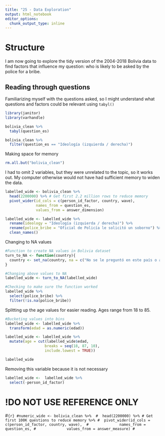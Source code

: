```yaml
---
title: "25 - Data Exploration"
output: html_notebook
editor_options: 
  chunk_output_type: inline
---
```


# Structure
I am now going to explore the tidy version of the 2004-2018 Bolivia data to find factors that influence my question: who is likely to be asked by the police for a bribe.

## Reading through questions
Familiarizing myself with the questions asked, so I might understand what questions and factors could be relevant using `tabyl()`

```r
library(janitor)
library(varhandle)
```

```r
bolivia_clean %>% 
  tabyl(question_es)
```

```r
bolivia_clean %>% 
  filter(question_es == "Ideología (izquierda / derecha)")
```

Making space for memory
```r
rm.all.but("bolivia_clean")
```

I had to omit 2 variables, but they were unrelated to the topic, so it works out. My computer otherwise would not have had sufficient memory to widen the data.

```r
labelled_wide <- bolivia_clean %>% 
  head(2200000) %>% # Get first 2.2 million rows to reduce memory
  pivot_wider(id_cols = c(person_id_factor, country, wave), 
              names_from = question_es,
              values_from = answer_dimension)
```

```r
labelled_wide <- labelled_wide %>% 
  rename(ideology = "Ideología (izquierda / derecha)") %>% 
  rename(police_bribe = "Oficial de Policía le solicitó un soborno") %>% 
  clean_names()
```

Changing to NA values
```r
#Function to create NA values in Bolivia dataset
turn_to_NA <- function(country){
  country <- set_na(country, na = c("No se le preguntó en este país o año", "Not asked in this country or year","No Aplica", "No Sabe", "No sabe", "No Responde", "No responde"), as.tag = TRUE)
}

#Changing above values to NA
labelled_wide <- turn_to_NA(labelled_wide)

#Checking to make sure the function worked
labelled_wide %>% 
  select(police_bribe) %>% 
  filter(!is.na(police_bribe))
```

Splitting up the age values for easier reading. Ages range from 18 to 85.
```r
#Bucketing values into bins
labelled_wide <- labelled_wide %>% 
  transform(edad = as.numeric(edad))

labelled_wide <- labelled_wide %>% 
  mutate(age = cut(labelled_wide$edad,
                  breaks = seq(18, 87, 10),
                  include.lowest = TRUE))

labelled_wide
```

Removing this variable because it is not necessary
```r
labelled_wide <-  labelled_wide %>% 
  select(-person_id_factor)
```


# !DO NOT USE REFERENCE ONLY
#```{r}
#numeric_wide <- bolivia_clean %>% 
#  head(2200000) %>% # Get first 100K questions to reduce memory %>%
#  pivot_wider(id_cols = c(person_id_factor, country, wave), 
#              names_from = question_es,
#              values_from = answer_measure)
#```